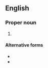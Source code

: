 {{also|QLD|Qld.}}
==English==

===Proper noun===
{{en-proper noun}}

# {{abbreviation of|en|Queensland}}

====Alternative forms====
* {{l|en|QLD}}
* {{l|en|Qld.}}